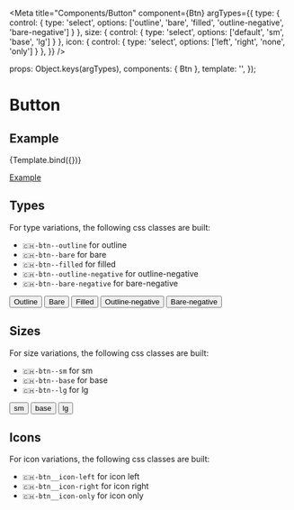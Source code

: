 
<Meta 
  title="Components/Button" 
  component={Btn}
  argTypes={{
    type: { control: { type: 'select', options: ['outline', 'bare', 'filled', 'outline-negative', 'bare-negative'] } },
    size: { control: { type: 'select', options: ['default', 'sm', 'base', 'lg'] } },
    icon: { control: { type: 'select', options: ['left', 'right', 'none', 'only'] } },
  }}
/>

  props: Object.keys(argTypes),
  components: { Btn },
  template: '<Btn :type="type" :size="size" :icon="icon" :label="label" />',
});

# Button

## Example

<Canvas>
  <Story
    name="Example"
    args={{
      type: 'outline',
      size: 'default',
      icon: 'none',
      label: 'Button text',
    }}
  >
    {Template.bind({})}
  </Story>
</Canvas>

<ArgsTable story="Example" />

[Example](?path=/story/components-button--example)

## Types
For type variations, the following css classes are built:
- `🇨🇭-btn--outline` for outline
- `🇨🇭-btn--bare` for bare
- `🇨🇭-btn--filled` for filled
- `🇨🇭-btn--outline-negative` for outline-negative
- `🇨🇭-btn--bare-negative` for bare-negative

<Canvas>
    <button type="button" class="🇨🇭-btn 🇨🇭-btn--default 🇨🇭-btn--outline">Outline</button>
    <button type="button" class="🇨🇭-btn 🇨🇭-btn--default 🇨🇭-btn--bare">Bare</button>
    <button type="button" class="🇨🇭-btn 🇨🇭-btn--default 🇨🇭-btn--filled">Filled</button>
    <button type="button" class="🇨🇭-btn 🇨🇭-btn--default 🇨🇭-btn--outline-negative">Outline-negative</button>
    <button type="button" class="🇨🇭-btn 🇨🇭-btn--default 🇨🇭-btn--bare-negative">Bare-negative</button>
</Canvas>

## Sizes
For size variations, the following css classes are built:
- `🇨🇭-btn--sm` for sm
- `🇨🇭-btn--base` for base
- `🇨🇭-btn--lg` for lg

<Canvas>
    <button type="button" class="🇨🇭-btn 🇨🇭-btn--outline 🇨🇭-btn--sm">sm</button>
    <button type="button" class="🇨🇭-btn 🇨🇭-btn--outline 🇨🇭-btn--base">base</button>
    <button type="button" class="🇨🇭-btn 🇨🇭-btn--outline 🇨🇭-btn--lg">lg</button>
</Canvas>

## Icons
For icon variations, the following css classes are built:
- `🇨🇭-btn__icon-left` for icon left
- `🇨🇭-btn__icon-right` for icon right
- `🇨🇭-btn__icon-only` for icon only